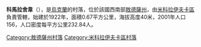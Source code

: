 {{coord|47|29|32|N|30|48|49|E|scale:30000|display=title}}

'''科馬拉舍韋'''（{{lang-uk|Комарашеве}}），是[[烏克蘭|烏克蘭]]的村落，位於該國西南部[[敖德薩州|敖德薩州]]，由[[米科拉伊夫卡區|米科拉伊夫卡區]]負責管轄，始建於1922年，面積0.67平方公里，海拔高度40米，2001年人口156，人口密度每平方公里232.84人。

{{DEFAULTSORT:Комарашеве}}
[[Category:敖德薩州村落|Category:敖德薩州村落]]
[[Category:米科拉伊夫卡區村落|Category:米科拉伊夫卡區村落]]


{{Odessa-geo-stub}}